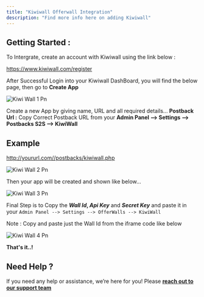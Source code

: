 ```yaml
---
title: "Kiwiwall Offerwall Integration"
description: "Find more info here on adding Kiwiwall"
---
```


## **Getting Started :**

To Intergrate, create an account with Kiwiwall using the link below :

https://www.kiwiwall.com/register

After Successful Login into your Kiwiwall DashBoard, you will find the below page, then go to **Create App**

![Kiwi Wall 1 Pn](/images/kiwi_wall_1.png)

Create a new App by giving name, URL and all required details... **Postback Url :** Copy Correct Postback URL from your  **Admin Panel --\> Settings --\> Postbacks S2S --\> KiwiWall**

## Example

http://yoururl.com//postbacks/kiwiwall.php

![Kiwi Wall 2 Pn](/images/kiwi_wall_2.png)

Then your app will be created and shown like below...

![Kiwi Wall 3 Pn](/images/kiwi_wall_3.png)

Final Step is to Copy the **_Wall Id_, _Api Key_** and **_Secret Key_** and paste it in your `Admin Panel --> Settings --> OfferWalls --> KiwiWall`

<Check>
  Note : Copy and paste just the Wall Id from the iframe code like below
</Check>

![Kiwi Wall 4 Pn](/images/kiwi_wall_4.png)

**That's it..\!**

## Need Help ?

If you need any help or assistance, we’re here for you\! Please [**reach out to our support team**](https://droidoxy.com/support/)